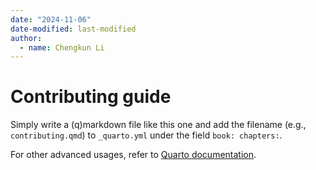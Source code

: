 ```yaml
---
date: "2024-11-06"
date-modified: last-modified
author:
  - name: Chengkun Li
---
```


# Contributing guide

Simply write a (q)markdown file like this one and add the filename (e.g., `contributing.qmd`) to `_quarto.yml` under the field `book: chapters:`. 

For other advanced usages, refer to [Quarto documentation](https://quarto.org/docs/books/).